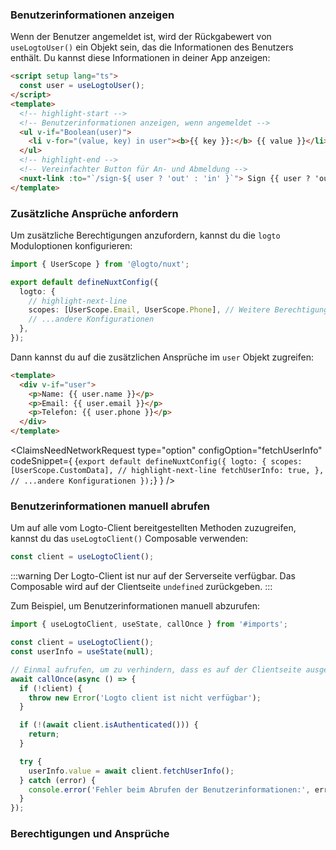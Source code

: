 

### Benutzerinformationen anzeigen

Wenn der Benutzer angemeldet ist, wird der Rückgabewert von `useLogtoUser()` ein Objekt sein, das die Informationen des Benutzers enthält. Du kannst diese Informationen in deiner App anzeigen:

```html title="index.vue"
<script setup lang="ts">
  const user = useLogtoUser();
</script>
<template>
  <!-- highlight-start -->
  <!-- Benutzerinformationen anzeigen, wenn angemeldet -->
  <ul v-if="Boolean(user)">
    <li v-for="(value, key) in user"><b>{{ key }}:</b> {{ value }}</li>
  </ul>
  <!-- highlight-end -->
  <!-- Vereinfachter Button für An- und Abmeldung -->
  <nuxt-link :to="`/sign-${ user ? 'out' : 'in' }`"> Sign {{ user ? 'out' : 'in' }} </nuxt-link>
</template>
```

### Zusätzliche Ansprüche anfordern

<FindUserInfoMissing method="useLogtoUser()" />

<ScopesAndClaimsIntroduction />

Um zusätzliche Berechtigungen anzufordern, kannst du die `logto` Moduloptionen konfigurieren:

```ts title="nuxt.config.ts"
import { UserScope } from '@logto/nuxt';

export default defineNuxtConfig({
  logto: {
    // highlight-next-line
    scopes: [UserScope.Email, UserScope.Phone], // Weitere Berechtigungen hinzufügen, falls erforderlich
    // ...andere Konfigurationen
  },
});
```

Dann kannst du auf die zusätzlichen Ansprüche im `user` Objekt zugreifen:

```html title="index.vue"
<template>
  <div v-if="user">
    <p>Name: {{ user.name }}</p>
    <p>Email: {{ user.email }}</p>
    <p>Telefon: {{ user.phone }}</p>
  </div>
</template>
```

<ClaimsNeedNetworkRequest
  type="option"
  configOption="fetchUserInfo"
  codeSnippet={
    <CodeBlock language="ts" title="nuxt.config.ts">{`export default defineNuxtConfig({
  logto: {
    scopes: [UserScope.CustomData],
    // highlight-next-line
    fetchUserInfo: true,
  },
  // ...andere Konfigurationen
});`}</CodeBlock>
  }
/>

### Benutzerinformationen manuell abrufen

Um auf alle vom Logto-Client bereitgestellten Methoden zuzugreifen, kannst du das `useLogtoClient()` Composable verwenden:

```ts title="index.vue"
const client = useLogtoClient();
```

:::warning
Der Logto-Client ist nur auf der Serverseite verfügbar. Das Composable wird auf der Clientseite `undefined` zurückgeben.
:::

<GetUserInfoApis
  getIdTokenClaimsApi="client.getIdTokenClaims()"
  fetchUserInfoApi="client.fetchUserInfo()"
/>

Zum Beispiel, um Benutzerinformationen manuell abzurufen:

```ts title="index.vue"
import { useLogtoClient, useState, callOnce } from '#imports';

const client = useLogtoClient();
const userInfo = useState(null);

// Einmal aufrufen, um zu verhindern, dass es auf der Clientseite ausgeführt wird
await callOnce(async () => {
  if (!client) {
    throw new Error('Logto client ist nicht verfügbar');
  }

  if (!(await client.isAuthenticated())) {
    return;
  }

  try {
    userInfo.value = await client.fetchUserInfo();
  } catch (error) {
    console.error('Fehler beim Abrufen der Benutzerinformationen:', error);
  }
});
```

### Berechtigungen und Ansprüche

<ScopesAndClaims />

